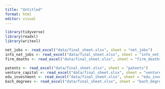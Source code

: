 ```yaml
---
title: "Untitled"
format: html
editor: visual
---
```


```r
library(tidyverse)
library(readxl)
library(writexl)

net_jobs <- read_excel("data/final_sheet.xlsx", sheet = "net_jobs")
info_net_jobs <- read_excel("data/final_sheet.xlsx", sheet = "info_net_jobs")
firm_deaths <- read_excel("data/final_sheet.xlsx", sheet = "firm_deaths")

patents <- read_excel("data/final_sheet.xlsx", sheet = "patents")
venture_capital <- read_excel("data/final_sheet.xlsx", sheet = "venture_capital")
edu_investment <- read_excel("data/final_sheet.xlsx", sheet = "edu_investment")
bach_degrees <- read_excel("data/final_sheet.xlsx", sheet = "bach_degrees")


```
